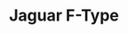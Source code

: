 ---
publishDate: 2023-01-01
title: Jaguar F-Type

excerpt: The Jaguar F-Type is a high-performance sports car that offers a thrilling driving experience and stunning design.

general:
    make: Jaguar
    model: F-Type
    price: 90000
    bodyType: Coupe
    drivetrain: Rear-Wheel Drive
    doors: 2
    seatingCapacity: 2
    condition: Used
    availability: in-stock

history:
    mileage: 10000
    year: 2020

technical:
    horsePower: 575
    transmission: Automatic
    engineSizeCC: 5000

efficiency:
    fuelType: Petrol
    fuelEfficiencyMPG: 18
    emissionsCO2: '274'

exterior:
    color: Red
    paintType: Metallic

interior:
    materialSeats: Leather
    heatedSeats: true

misc:
    vin: SAJDF1GX5LCK12345
    registrationStatus: Registered
    warranty: 2 years
    dealerNotes: This Jaguar F-Type is in excellent condition with low mileage.
---
